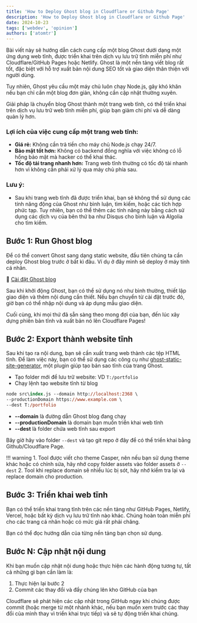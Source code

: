 ```yaml
---
title: 'How to Deploy Ghost blog in Cloudflare or Github Page'
description: 'How to Deploy Ghost blog in Cloudflare or Github Page'
date: 2024-10-23
tags: ['webdev', 'opinion']
authors: ['atomtr']
---
```


Bài viết này sẽ hướng dẫn cách cung cấp một blog Ghost dưới dạng một ứng dụng web tĩnh, được triển khai trên dịch vụ lưu trữ tĩnh miễn phí như Cloudflare/GitHub Pages hoặc Netlify. Ghost là một nền tảng viết blog rất tốt, đặc biệt với hỗ trợ xuất bản nội dung SEO tốt và giao diện thân thiện với người dùng.

Tuy nhiên, Ghost yêu cầu một máy chủ luôn chạy Node.js, gây khó khăn nếu bạn chỉ cần một blog đơn giản, không cần cập nhật thường xuyên.

Giải pháp là chuyển blog Ghost thành một trang web tĩnh, có thể triển khai trên dịch vụ lưu trữ web tĩnh miễn phí, giúp bạn giảm chi phí và dễ dàng quản lý hơn.

### Lợi ích của việc cung cấp một trang web tĩnh:

- **Giá rẻ:** Không cần trả tiền cho máy chủ Node.js chạy 24/7.
- **Bảo mật tốt hơn:** Không có backend đồng nghĩa với việc không có lỗ hổng bảo mật mà hacker có thể khai thác.
- **Tốc độ tải trang nhanh hơn:** Trang web tĩnh thường có tốc độ tải nhanh hơn vì không cần phải xử lý qua máy chủ phía sau.

### Lưu ý:

- Sau khi trang web tĩnh đã được triển khai, bạn sẽ không thể sử dụng các tính năng động của Ghost như bình luận, tìm kiếm, hoặc các tích hợp phức tạp. Tuy nhiên, bạn có thể thêm các tính năng này bằng cách sử dụng các dịch vụ của bên thứ ba như Disqus cho bình luận và Algolia cho tìm kiếm.

## Bước 1: Run Ghost blog

Để có thể convert Ghost sang dạng static website, đầu tiên chúng ta cần deploy Ghost blog trước ở bất kì đâu. Ví dụ ở đây mình sẽ deploy ở máy tính cá nhân.

🔎 [Cài đặt Ghost blog](https://ghost.org/docs/install/)

Sau khi khởi động Ghost, bạn có thể sử dụng nó như bình thường, thiết lập giao diện và thêm nội dung cần thiết. Nếu bạn chuyển từ cài đặt trước đó, giờ bạn có thể nhập nội dung và áp dụng mẫu giao diện.

Cuối cùng, khi mọi thứ đã sẵn sàng theo mong đợi của bạn, đến lúc xây dựng phiên bản tĩnh và xuất bản nó lên Cloudflare Pages!

## Bước 2: Export thành website tĩnh

Sau khi tạo ra nội dung, bạn sẽ cần xuất trang web thành các tệp HTML tĩnh. Để làm việc này, bạn có thể sử dụng các công cụ như [ghost-static-site-generator](https://github.com/Fried-Chicken/ghost-static-site-generator?ref=atomtr.link), một plugin giúp tạo bản sao tĩnh của trang Ghost.

- Tạo folder mới để lưu trữ website: VD `T:/portfolio`
- Chạy lệnh tạo website tĩnh từ blog

```ps
node src\index.js --domain http://localhost:2368 \
--productionDomain https://www.example.com \
--dest T:/portfolio
```

- **--domain** là đường dẫn Ghost blog đang chạy
- **--productionDomain** là domain bạn muốn triển khai web tĩnh
- **--dest** là folder chứa web tĩnh sau export

Bây giờ hãy vào folder `--dest` và tạo git repo ở đây để có thể triển khai bằng Github/Cloudflare Page.

!!! warning
    1. Tool được viết cho theme Casper, nên nếu bạn sử dụng theme khác hoặc có chỉnh sửa, hãy nhớ copy folder assets vào folder assets ở `--dest`
    2. Tool khi replace domain sẽ nhiều lúc bị sót, hãy nhớ kiểm tra lại và replace domain cho production.

## Bước 3: Triển khai web tĩnh

Bạn có thể triển khai trang tĩnh trên các nền tảng như GitHub Pages, Netlify, Vercel, hoặc bất kỳ dịch vụ lưu trữ tĩnh nào khác. Chúng hoàn toàn miễn phí cho các trang cá nhân hoặc có mức giá rất phải chăng.

Bạn có thể đọc hướng dẫn của từng nền tảng bạn chọn sử dụng.

## Bước N: Cập nhật nội dung

Khi bạn muốn cập nhật nội dung hoặc thực hiện các hành động tương tự, tất cả những gì bạn cần làm là:

1. Thực hiện lại bước 2
2. Commit các thay đổi và đẩy chúng lên kho GitHub của bạn

Cloudflare sẽ phát hiện các cập nhật trong GitHub ngay khi chúng được commit (hoặc merge từ một nhánh khác, nếu bạn muốn xem trước các thay đổi của mình thay vì triển khai trực tiếp) và sẽ tự động triển khai chúng.